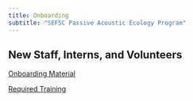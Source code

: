 ```yaml
---
title: Onboarding
subtitle: "SEFSC Passive Acoustic Ecology Program"
---
```


## New Staff, Interns, and Volunteers

[Onboarding Material](https://sites.google.com/noaa.gov/nmfs-sefsc-mmtd/administrative-support/onboarding-new-employeesinterns?pli=1){target="_blank"}

[Required Training](https://sites.google.com/noaa.gov/nmfs-sefsc-mmtd/administrative-support/training){target="_blank"}


<!-- ### Sperm whale analysis -->

<!-- [Getting Started - Sperm Whale 3D Tracking Project]() -->
<!-- (https://docs.google.com/document/d/1dZIGURhCEpHqiqKNrRGJXT7Fx7sGwGP6/edit?usp=drive_link&ouid=108853723995482129268&rtpof=true&sd=true) -->


<!-- This page is optional but can be used as a landing page for new lab members. You can include introductory information, links to must read papers, new hire resources, goal setting information, etc. -->

<!-- [Faylab example](https://thefaylab.github.io/lab-manual/04-onboarding.html){target="_blank"} -->
